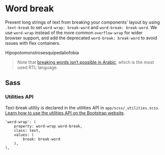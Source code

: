 
<Meta title='Utilities/Typography/Word break' />


# Word break

Prevent long strings of text from breaking your components' layout by using `.text-break` to set `word-wrap: break-word`
and `word-break: break-word`. We use `word-wrap` instead of the more common `overflow-wrap` for wider browser support,
and add the deprecated `word-break: break-word` to avoid issues with flex containers.

<Canvas>
<div class="text-break w-200" style={{ 'word-break': 'break-word' }}>
	Hipopotomonstrosesquipedaliofobia
</div>
</Canvas>

> Note that [breaking words isn’t possible in Arabic](https://rtlstyling.com/posts/rtl-styling#3.-line-break), which
> is the most used RTL language.

## Sass

### Utilities API

Text-break utility is declared in the utilities API in `app/scss/_utilities.scss`.
[Learn how to use the utilities API on the Bootstrap website](https://getbootstrap.com/docs/5.1/utilities/api/#using-the-api).

```
'word-wrap': (
	property: word-wrap word-break,
	class: text,
	values: (
		break: break-word
	),
),
```

